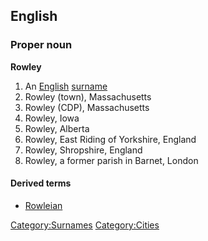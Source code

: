 ==English==
{{wikipedia}}
===Proper noun===
'''Rowley'''
# An [[English]] [[surname]] 
# Rowley (town), Massachusetts
# Rowley (CDP), Massachusetts
# Rowley, Iowa
# Rowley, Alberta
# Rowley, East Riding of Yorkshire, England
# Rowley, Shropshire, England
# Rowley, a former parish in Barnet, London

====Derived terms====
*[[Rowleian]]

[[Category:Surnames]]
[[Category:Cities]]